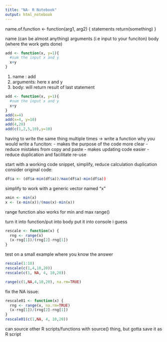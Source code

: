 ```yaml
---
title: "NA- R Notebook"
output: html_notebook
---
```


name.of.function <- function(arg1, arg2) {
  statements
  return(something)
}

name (can be almost anything)
arguments (i.e input to your funciton)
body (where the work gets done)

```r
add <- function(x, y=1){
  #sum the input x and y
  x+y
}
```
1. name : add
2. arguments: here x and y
3. body: will return result of last statement

```r
add <- function(x, y=1){
  #sum the input x and y
  x+y
}
add(x=4)
add(x=4, y=10)
add(4,20)
add(c(1,2,5,10),y=10)
```

having to write the same thing multiple times -> write a function
why you would write a funciton:
- makes the purpose of the code more clear
- reduce mistakes from copy and paste
- makes updating code easier
- reduce duplication and facilitate re-use

start with a working code snippet, simplify, reduce calculation duplication
consider original code:
```r
df$a <- (df$a-min(df$a))/max(df$a)-min(df$a))
```

simplify to work with a generic vector named "x"
```r
xmin <- min(x)
x <- (x-min(x))/(max(x)-min(x))

```
range function also works for min and max range()

turn it into function/put into body
put it into console i guess
```r
rescale <- function(x) {
  rng <- range(x)
  (x-rng[1])/(rng[2]-rng[1])
}
```
test on a small example where you know the answer
```r
rescale(1:10)
rescale(c(1,4,10,20))
rescale(c(1, NA, 4, 10,20))
```

```r
range(c(1,NA,4,10,20), na.rm=TRUE)
```

fix the NA issue: 

```r
rescale01 <- function(x) {
  rng <- range(x, na.rm=TRUE)
  (x-rng[1])/(rng[2]-rng[1])
}
rescale01(c(1,NA, 4, 10,20))
```

can source other R scripts/functions with source() thing, but gotta save it as R script